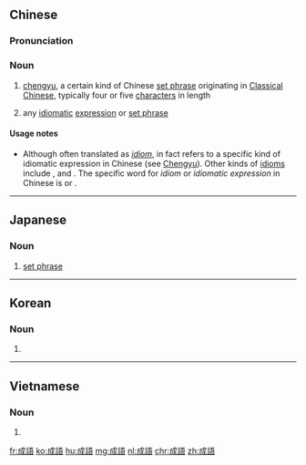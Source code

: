 {{also|成语}}
==Chinese==
{{zh-forms|s=成语}}

===Pronunciation===
{{zh-pron
|m=chéngyǔ
|ma=Zh-chéngyu.ogg
|c=sing4 jyu5
|h=pfs=sàng-ngî
|mn=sêng-gí/sêng-gú
|w=3zen nyy
|cat=n
}}

===Noun===
{{zh-noun}}

# [[chengyu]], a certain kind of Chinese [[set phrase]] originating in [[Classical Chinese]], typically four or five [[character]]s in length {{zh-mw|句|個|條|本}}
#: {{zh-x|我 最 喜歡 的 成語 是 「畫蛇添足」。|My favourite '''chengyu''' is "huàshétiānzú".}}
# any [[idiomatic]] [[expression]] or [[set phrase]] {{zh-mw|句|個|條|本}}

====Usage notes====
* Although often translated as ''[[idiom]]'', in fact {{zh-l|成語|chéngyǔ}} refers to a specific kind of idiomatic expression in Chinese (see [[w:Chengyu|Chengyu]]). Other kinds of [[idiom]]s include {{zh-l|俗語}}, {{zh-l|諺語}} and {{zh-l|歇後語}}. The specific word for ''idiom'' or ''idiomatic expression'' in Chinese is {{zh-l|習慣用語}} or {{zh-l|習語}}.

{{zh-cat|Intermediate|Linguistics}}

----

==Japanese==
{{ja-kanjitab|せい|ご|yomi=on}}

===Noun===
{{ja-noun|せいご}}

# [[set phrase]]

----

==Korean==
{{ko-hanjatab}}

===Noun===
{{ko-noun|hj|hangeul=성어}}

# {{hanja form of|성어|[[set phrase]]}}

----

==Vietnamese==
{{vi-hantutab}}

===Noun===
{{vi-hantu}}

# {{han tu form of|thành ngữ|[[set phrase]]}}

[[fr:成語]]
[[ko:成語]]
[[hu:成語]]
[[mg:成語]]
[[nl:成語]]
[[chr:成語]]
[[zh:成語]]